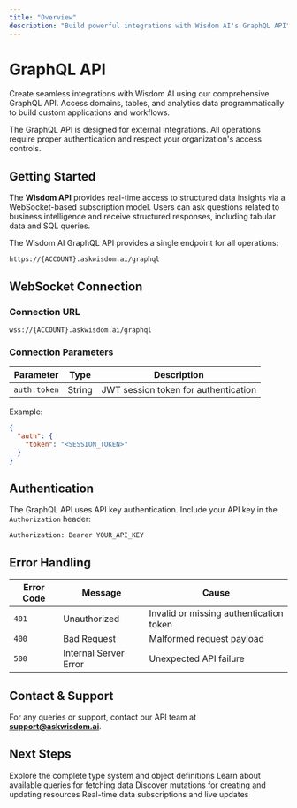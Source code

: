 ```yaml
---
title: "Overview"
description: "Build powerful integrations with Wisdom AI's GraphQL API"
---
```


# GraphQL API

Create seamless integrations with Wisdom AI using our comprehensive GraphQL API. Access domains, tables, and analytics data programmatically to build custom applications and workflows.

<Note>
The GraphQL API is designed for external integrations. All operations require proper authentication and respect your organization's access controls.
</Note>

## Getting Started

The **Wisdom API** provides real-time access to structured data insights via a WebSocket-based subscription model. Users can ask questions related to business intelligence and receive structured responses, including tabular data and SQL queries.

The Wisdom AI GraphQL API provides a single endpoint for all operations:

```
https://{ACCOUNT}.askwisdom.ai/graphql
```

## WebSocket Connection

### Connection URL

```
wss://{ACCOUNT}.askwisdom.ai/graphql
```

### Connection Parameters

| Parameter    | Type   | Description                          |
| ------------ | ------ | ------------------------------------ |
| `auth.token` | String | JWT session token for authentication |

Example:

```json
{
  "auth": {
    "token": "<SESSION_TOKEN>"
  }
}
```

## Authentication

The GraphQL API uses API key authentication. Include your API key in the `Authorization` header:

```
Authorization: Bearer YOUR_API_KEY
```

## Error Handling

| Error Code | Message               | Cause                                   |
| ---------- | --------------------- | --------------------------------------- |
| `401`      | Unauthorized          | Invalid or missing authentication token |
| `400`      | Bad Request           | Malformed request payload               |
| `500`      | Internal Server Error | Unexpected API failure                  |


## Contact & Support

For any queries or support, contact our API team at [**support@askwisdom.ai**](mailto:support@askwisdom.ai).

## Next Steps

<CardGroup cols={2}>
  <Card title="Objects" href="/integrations/graphql-api/objects" icon="cube">
    Explore the complete type system and object definitions
  </Card>
  <Card title="Queries" href="/integrations/graphql-api/queries" icon="search">
    Learn about available queries for fetching data
  </Card>
  <Card title="Mutations" href="/integrations/graphql-api/mutations" icon="edit">
    Discover mutations for creating and updating resources
  </Card>
  <Card title="Subscriptions" href="/integrations/graphql-api/subscriptions" icon="wifi">
    Real-time data subscriptions and live updates
  </Card>
</CardGroup>
